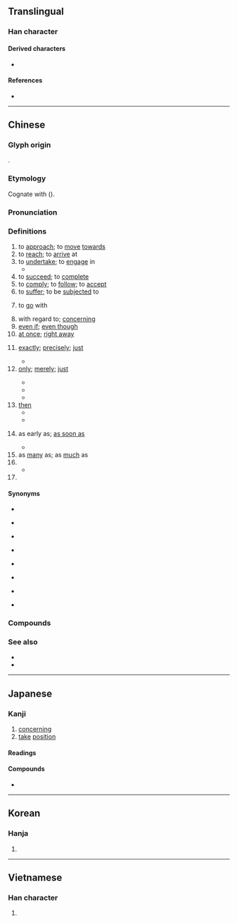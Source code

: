 {{character info}}
==Translingual==
{{stroke order|type=animate}}
{{stroke order|strokes=12}}

===Han character===
{{Han char|rn=43|rad=尢|as=09|sn=12|four=03914|canj=YFIKU|ids=⿰京尤}}

====Derived characters====
* {{l|mul|[[僦]] [[憱]] [[噈]] [[㩆]] [[殧]] [[蹴]] [[𤎼]] [[蹵]] [[鷲]]([[鹫]]) [[㠇]]}}

====References====
* {{Han ref|kx=0299.050|dkj=07599|dj=0594.200|hdz=10555.110|uh=5C31|ud=23601|bh=B44E|bd=46158}}

----

==Chinese==
{{zh-forms}}

===Glyph origin===
{{Han etym}}
{{Han compound|京|尤|ls=ic}}.

===Etymology===
Cognate with {{och-l|造|id=1|to proceed to}} ({{zh-ref|Wang, 1982}}).

===Pronunciation===
{{zh-pron
|m=jiù
|ma=y
|m-s=jiu4
|dg=зу3
|c=zau6
|c-t=
|g=qiu5
|h=pfs=chhiu;gd=qiu4
|j=jiou3
|mb=
|md=cêu
|mn=chiū/xm,twv:tio̍h/xm,twv:to̍h/tw:tiō/tw:tō
|mn_note=chiū - literary (“to approach, to undertake, to comply, with regard to”); tio̍h/to̍h/tiō/tō - semantic (“at once, then, as soon as, exactly”, also written as {{zh-l|*著/着}})
|mn-t=ziu6
|w=3xxieu,3jjieu,3xxeu
|w_note=3jjieu - influenced by Mandarin; 3xxeu - less common
|x=
|mc=y
|oc=y
|cat=v,adv,prep,con
}}

===Definitions===
{{zh-hanzi}}

# to [[approach]]; to [[move]] [[towards]]
# to [[reach]]; to [[arrive]] at
# to [[undertake]]; to [[engage]] in
#* {{zh-x|就業|to get a job; employment}}
# to [[succeed]]; to [[complete]]
# to [[comply]]; to [[follow]]; to [[accept]]
# to [[suffer]]; to be [[subjected]] to
# {{lb|zh|of food}} to [[go]] with
# with regard to; [[concerning]]
# [[even if]]; [[even though]]
# [[at once]]; [[right away]]
#: {{zh-x|我 馬上 就 來。|I'll come '''right away'''.}}
# {{lb|zh|used for emphasis}} [[exactly]]; [[precisely]]; [[just]]
#: {{zh-x|這 就 對 了！|That's just it!}}
#* {{zh-x|他 就 住 在 街 對面。|He lives '''just''' across the street.}}
# [[only]]; [[merely]]; [[just]]
#: {{zh-syn|只}}
#* {{zh-x|我 就 認識 一 個 中國 人。|I '''only''' know one Chinese person.}}
#* {{zh-x|房間 裡 就 一 張 床，一 張 桌子。|There's only one bed and one table in the room.}}
#* {{zh-x|我 工資 就 五 千 塊，他 買 件 衣服 就 一 萬 塊。人 和 人 的 差距 真 是 太 大 了。|My salary is '''only''' five thousand yuan, and he buys clothes that are as much as ten thousand yuan. The disparity between people truly is too large.}}
# [[then]]
#* {{zh-x|我 做完 就 會 告訴 你。|I will tell you when I have finished.}}
#* {{zh-x|沒有 共產黨 就 沒有 新 中國。|[[w:en:Without the Communist Party, There Would Be No New China|[If] there was no Communist Party, ['''then'''] there would be no new China]]}}
#: {{zh-x|日日 就 知道 玩 手機|does nothing but stare at their phone all day, every day|C}}
# {{lb|zh|used to express earliness}} as early as; [[as soon as]]
#* {{zh-x|我 一大早 就 起床。|I'm up with the sun.}}
# as [[many]] as; as [[much]] as
# {{n-g|Used between two identical word to express indifference or resignation.}}
#* {{zh-x|去 就 去，反正 在 家 也 沒 事。|If you want to go, '''then''' go. Besides, there's nothing happening at home.}}
# {{zh-alt-form|鷲}}

====Synonyms====
* {{s|to approach}}
{{zh-syn-saurus|逼近}}
* {{s|to reach}}
{{zh-syn-saurus|抵達}}
* {{s|to undertake}} {{zh-l|從事}}
* {{s|to comply}}
{{zh-syn-saurus|服從}}
* {{s|to go with}} {{zh-l|搭配}}
* {{s|with regard to}}
{{zh-syn-saurus|關於}}
* {{s|even if}}
{{zh-syn-saurus|即使}}
* {{sense|to complete}}
{{zh-syn-saurus|做完}}

===Compounds===
{{zh-der|一就|一就手兒|一揮而就|一蹴而就|不堪造就|不就|不明就裡|不知就裡|便就|俯就|俯首就縛|倒頭就睡|偎乾就濕|充分就業|刪繁就簡|刪蕪就簡|削足就履|功就名成|功成名就|半推半就|去危就安|去就|去就之分|去本就末|可就|因陋就簡|圓就|完全就業|家成業就|將就|將機就機|將機就計|將計就計|將錯就錯|就世|就中|就事|就事論事|就令|就任|就位|就使|就便|就勢|就和|就地|就地取材|就地正法|就坐|就學|就寢|就就的|就座|就得|就戮|就手|就擒|就教|就日瞻雲|就是|就木|就枕|就棍打腿|就業|就業市場|就業服務|就業輔導|就正|就此|就此打住|就此罷手|就湯下麵|就禮|就算|就範|就緒|就義|就職|就虛避實|就衰|就裡|就裡人|就要|就親|就診|就讀|就近|就逮|就道|就醫|就食|就養|就餐|就館|屈就|引頸就戮|從俗就簡|從容就義|急就|急就篇|急就章|成就|成就感|成就測驗|打就|拔腿就跑|按部就班|捨安就危|捨己就人|推就|援筆立就|援筆而就|撋就|擬就|日就月將|早就|明知就裡|未就|束手就擒|束手就縛|束身就縛|棄大就小|棄文就武|欲就還推|歸就|死就|沒去就|煨乾就濕|牽就|甄煩就簡|生就|移東就西|移樽就教|管就|練就|羽翮已就|脫網就淵|芟繁就簡|行將就木|見好就收|見縫就鑽|說做就做|透風就過|造就|違害就利|遷就|避凶就吉|避實就虛|避就|避禍就福|避重就輕|避難就易|那就|鑽頭就鎖|陳力就列|隨方就圓|隨行就市|隨高就低|非理就終|駕輕就熟|高就|晚就}}

===See also===
* {{zh-l|只是}}
* {{zh-l|單單}}

{{zh-cat|Beginning|Elementary|Intermediate}}

----

==Japanese==

===Kanji===
{{ja-kanji|grade=6|rs=尢09}}

# [[concerning]]
# [[take]] [[position]]

====Readings====
{{ja-readings
|goon=じゅ
|kanon=しゅう<しう
|kun=つ-く, つ-ける}}

====Compounds====
* {{ja-r|就%塒|しゅう%じ|[[roost]]ing}}

----

==Korean==

===Hanja===
{{ko-hanja|hangeul=취}}

# {{rfdef|ko|sort=尢09}}

----

==Vietnamese==

===Han character===
{{vi-readings|reading=tựu|rs=尢09}}

# {{rfdef|vi|sort=尢09}}